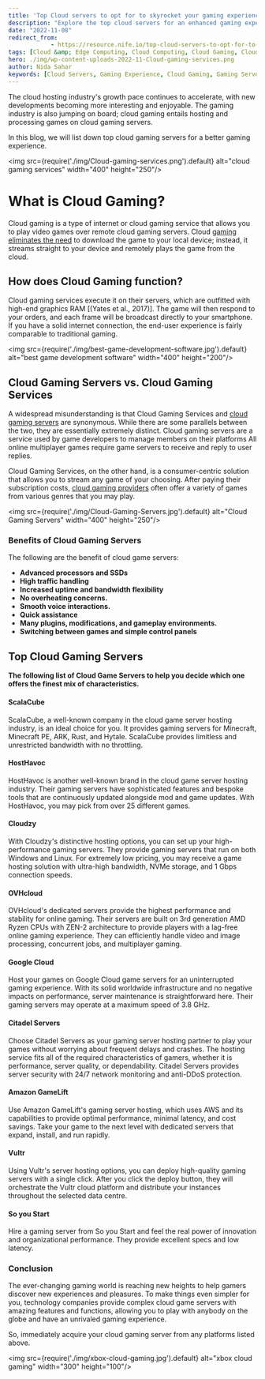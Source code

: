 ```yaml
---
title: 'Top Cloud servers to opt for to skyrocket your gaming experience'
description: "Explore the top cloud servers for an enhanced gaming experience. Discover how cloud gaming servers can transform your gaming setup with high performance and reliability."
date: "2022-11-08"
redirect_from: 
            - https://resource.nife.io/top-cloud-servers-to-opt-for-to-skyrocket-your-gaming-experience/
tags: [Cloud &amp; Edge Computing, Cloud Computing, Cloud Gaming, Cloud Gaming, Edge Gaming, Gaming servers]
hero: ./img/wp-content-uploads-2022-11-Cloud-gaming-services.png
author: Nida Sahar
keywords: [Cloud Servers, Gaming Experience, Cloud Gaming, Gaming Servers, Edge Computing]
---
```

The cloud hosting industry's growth pace continues to accelerate, with new developments becoming more interesting and enjoyable. The gaming industry is also jumping on board; cloud gaming entails hosting and processing games on cloud gaming servers.

In this blog, we will list down top cloud gaming servers for a better gaming experience.



<img src={require('./img/Cloud-gaming-services.png').default} alt="cloud gaming services" width="400" height="250"/>
<br/>


 

# What is Cloud Gaming?

Cloud gaming is a type of internet or cloud gaming service that allows you to play video games over remote cloud gaming servers. Cloud [gaming eliminates the need](/blog/all-you-need-to-know-about-the-marvels-latest-standalone-iron-man-game/) to download the game to your local device; instead, it streams straight to your device and remotely plays the game from the cloud.

## How does Cloud Gaming function?

Cloud gaming services execute it on their servers, which are outfitted with high-end graphics RAM [(Yates et al., 2017)]. The game will then respond to your orders, and each frame will be broadcast directly to your smartphone. If you have a solid internet connection, the end-user experience is fairly comparable to traditional gaming.

<img src={require('./img/best-game-development-software.jpg').default} alt="best game development software" width="400" height="200"/>
<br/>


 

## Cloud Gaming Servers vs. Cloud Gaming Services

A widespread misunderstanding is that Cloud Gaming Services and [cloud gaming servers](/blog/quick-guide-why-are-cloud-servers-better-for-gaming/) are synonymous. While there are some parallels between the two, they are essentially extremely distinct. Cloud gaming servers are a service used by game developers to manage members on their platforms All online multiplayer games require game servers to receive and reply to user replies.

Cloud Gaming Services, on the other hand, is a consumer-centric solution that allows you to stream any game of your choosing. After paying their subscription costs, [cloud gaming providers](/blog/what-to-look-out-for-when-evaluating-potential-cloud-providers/) often offer a variety of games from various genres that you may play.


<img src={require('./img/Cloud-Gaming-Servers.jpg').default} alt="Cloud Gaming Servers" width="400" height="250"/>
<br/>


 

### Benefits of Cloud Gaming Servers

The following are the benefit of cloud game servers:

- **Advanced processors and SSDs**
- **High traffic handling**
- **Increased uptime and bandwidth flexibility**
- **No overheating concerns.**
- **Smooth voice interactions.**
- **Quick assistance**
- **Many plugins, modifications, and gameplay environments.**
- **Switching between games and simple control panels**

## Top Cloud Gaming Servers

**The following list of Cloud Game Servers to help you decide which one offers the finest mix of characteristics.**

#### ScalaCube

ScalaCube, a well-known company in the cloud game server hosting industry, is an ideal choice for you. It provides gaming servers for Minecraft, Minecraft PE, ARK, Rust, and Hytale. ScalaCube provides limitless and unrestricted bandwidth with no throttling.

#### HostHavoc

HostHavoc is another well-known brand in the cloud game server hosting industry. Their gaming servers have sophisticated features and bespoke tools that are continuously updated alongside mod and game updates. With HostHavoc, you may pick from over 25 different games.

#### Cloudzy

With Cloudzy's distinctive hosting options, you can set up your high-performance gaming servers. They provide gaming servers that run on both Windows and Linux. For extremely low pricing, you may receive a game hosting solution with ultra-high bandwidth, NVMe storage, and 1 Gbps connection speeds.

#### OVHcloud

OVHcloud's dedicated servers provide the highest performance and stability for online gaming. Their servers are built on 3rd generation AMD Ryzen CPUs with ZEN-2 architecture to provide players with a lag-free online gaming experience. They can efficiently handle video and image processing, concurrent jobs, and multiplayer gaming.

#### Google Cloud

Host your games on Google Cloud game servers for an uninterrupted gaming experience. With its solid worldwide infrastructure and no negative impacts on performance, server maintenance is straightforward here. Their gaming servers may operate at a maximum speed of 3.8 GHz.

#### Citadel Servers

Choose Citadel Servers as your gaming server hosting partner to play your games without worrying about frequent delays and crashes. The hosting service fits all of the required characteristics of gamers, whether it is performance, server quality, or dependability. Citadel Servers provides server security with 24/7 network monitoring and anti-DDoS protection.

#### Amazon GameLift

Use Amazon GameLift's gaming server hosting, which uses AWS and its capabilities to provide optimal performance, minimal latency, and cost savings. Take your game to the next level with dedicated servers that expand, install, and run rapidly.

#### Vultr

Using Vultr's server hosting options, you can deploy high-quality gaming servers with a single click. After you click the deploy button, they will orchestrate the Vultr cloud platform and distribute your instances throughout the selected data centre.

#### So you Start

Hire a gaming server from So you Start and feel the real power of innovation and organizational performance. They provide excellent specs and low latency.

### Conclusion

The ever-changing gaming world is reaching new heights to help gamers discover new experiences and pleasures. To make things even simpler for you, technology companies provide complex cloud game servers with amazing features and functions, allowing you to play with anybody on the globe and have an unrivaled gaming experience.

So, immediately acquire your cloud gaming server from any platforms listed above.


<img src={require('./img/xbox-cloud-gaming.jpg').default} alt="xbox cloud gaming" width="300" height="100"/>
<br/>


 

